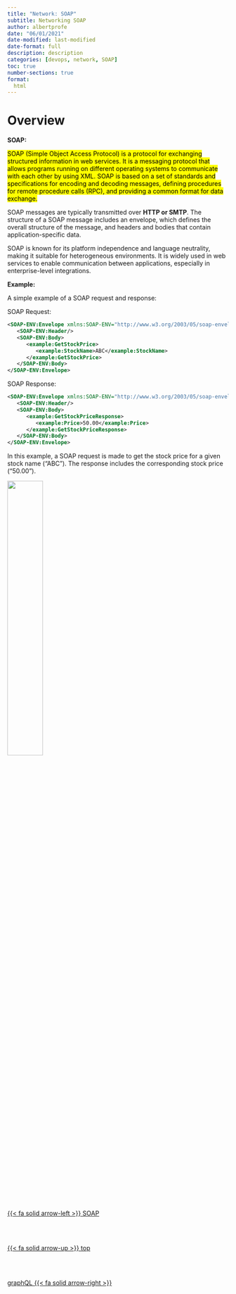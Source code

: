```yaml
---
title: "Network: SOAP"
subtitle: Networking SOAP
author: albertprofe
date: "06/01/2021"
date-modified: last-modified
date-format: full
description: description
categories: [devops, network, SOAP]
toc: true
number-sections: true
format:
  html
---
```


# Overview


**SOAP:**

<mark>SOAP (Simple Object Access Protocol) is a protocol for exchanging structured information in web services. It is a messaging protocol that allows programs running on different operating systems to communicate with each other by using XML. SOAP is based on a set of standards and specifications for encoding and decoding messages, defining procedures for remote procedure calls (RPC), and providing a common format for data exchange.</mark>

SOAP messages are typically transmitted over **HTTP or SMTP**. The structure of a SOAP message includes an envelope, which defines the overall structure of the message, and headers and bodies that contain application-specific data.

SOAP is known for its platform independence and language neutrality, making it suitable for heterogeneous environments. It is widely used in web services to enable communication between applications, especially in enterprise-level integrations.

**Example:**

A simple example of a SOAP request and response:

SOAP Request:

```xml
<SOAP-ENV:Envelope xmlns:SOAP-ENV="http://www.w3.org/2003/05/soap-envelope" xmlns:example="http://example.com">
   <SOAP-ENV:Header/>
   <SOAP-ENV:Body>
      <example:GetStockPrice>
         <example:StockName>ABC</example:StockName>
      </example:GetStockPrice>
   </SOAP-ENV:Body>
</SOAP-ENV:Envelope>
```

SOAP Response:

```xml
<SOAP-ENV:Envelope xmlns:SOAP-ENV="http://www.w3.org/2003/05/soap-envelope" xmlns:example="http://example.com">
   <SOAP-ENV:Header/>
   <SOAP-ENV:Body>
      <example:GetStockPriceResponse>
         <example:Price>50.00</example:Price>
      </example:GetStockPriceResponse>
   </SOAP-ENV:Body>
</SOAP-ENV:Envelope>
```

In this example, a SOAP request is made to get the stock price for a given stock name ("ABC"). The response includes the corresponding stock price ("50.00").


![](/images/devops/SOAP.png){width="40%"}


<!--- navLinks -->
<br><br>
<div class=row>
<br>
<div class='column left previous'>
<br>
[{{< fa solid arrow-left >}} SOAP](/devops/devops-network-soap.qmd)
<br>
</div>
<br>
<div class='column center'>
<br>
[{{< fa solid arrow-up >}} top](#top)
<br>
</div>
<br>
<div class='column right next'>
<br>
[graphQL  {{< fa solid arrow-right >}}](/devops/devops-network-graphql.qmd)
<br>
</div>
<br>
</div>
